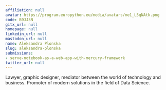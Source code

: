 ```yaml
---
affiliation: null
avatar: https://program.europython.eu/media/avatars/me1_L5qNAtk.png
code: B9JJ3N
gitx_url: null
homepage: null
linkedin_url: null
mastodon_url: null
name: Aleksandra Plonska
slug: aleksandra-plonska
submissions:
- serve-notebook-as-a-web-app-with-mercury-framework
twitter_url: null
---
```


Lawyer, graphic designer, mediator between the world of technology and business. Promoter of modern solutions in the field of Data Science.
